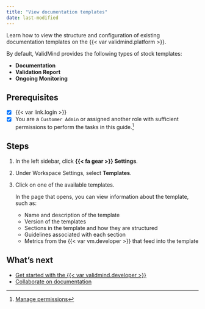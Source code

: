 ```yaml
---
title: "View documentation templates"
date: last-modified
---
```


Learn how to view the structure and configuration of existing documentation templates on the {{< var validmind.platform >}}. 

By default, ValidMind provides the following types of stock templates:

- **Documentation**
- **Validation Report**
- **Ongoing Monitoring**

::: {.prereq}

## Prerequisites

- [x] {{< var link.login >}}
- [x] You are a `Customer Admin` or assigned another role with sufficient permissions to perform the tasks in this guide.[^1] 

:::

## Steps

1. In the left sidebar, click **{{< fa gear >}} Settings**.

2. Under Workspace Settings, select **Templates**.

3. Click on one of the available templates. 

   In the page that opens, you can view information about the template, such as: 

   - Name and description of the template
   - Version of the templates
   - Sections in the template and how they are structured
   - Guidelines associated with each section 
   - Metrics from the {{< var vm.developer >}} that feed into the template

## What's next

- [Get started with the {{< var validmind.developer >}}](/developer/get-started-developer-framework.qmd)
- [Collaborate on documentation](collaborate-with-others.qmd)


<!-- FOOTNOTES -->

[^1]: [Manage permissions](/guide/configuration/manage-permissions.qmd)
